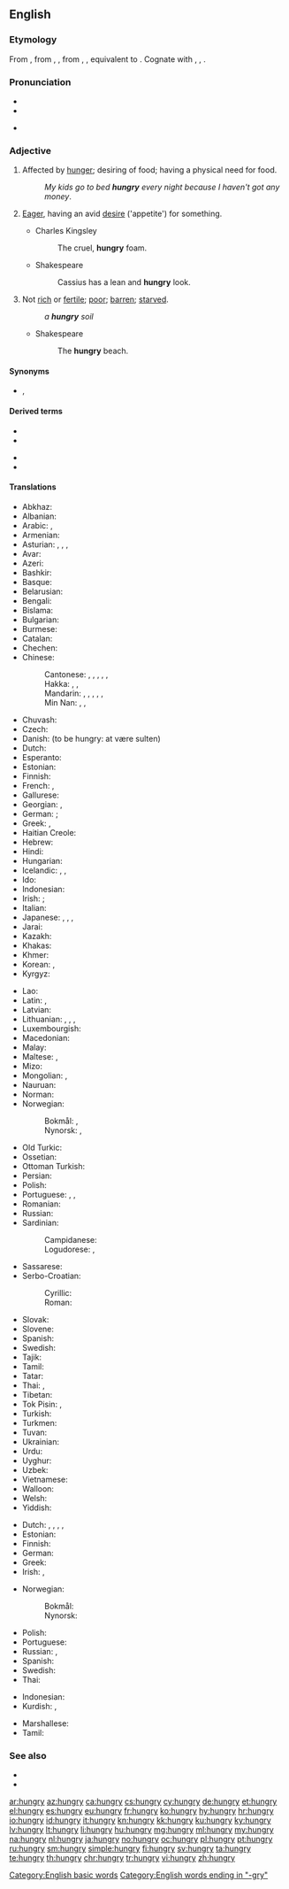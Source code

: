==English==

===Etymology===
From {{etyl|enm|en}} {{m|enm|hungry}}, from {{etyl|ang|en}} {{m|ang|hungriġ}}, {{m|ang|hungreġ||hungry, famishing; meager}}, from {{etyl|gem-pro|en}} {{m|gem-pro|*hungragaz}}, {{m|gem-pro|*hungrugaz||hungry}}, equivalent to {{suffix|hunger|y|lang=en}}. Cognate with {{cog|nl|hongerig||hungry}}, {{cog|de|hungrig||hungry}}, {{cog|sv|hungrig||hungry}}.

===Pronunciation===
* {{IPA|/ˈhʌŋ.ɡɹi/|lang=en}}
* {{audio|en-us-hungry.ogg|Audio (US)|lang=en}}
* {{homophones|lang=en|Hungary}} {{qualifier|in some accents}}

===Adjective===
{{en-adj|er}}

# Affected by [[hunger]]; desiring of food; having a physical need for food.
#: ''My kids go to bed '''hungry''' every night because I haven't got any money''.
# {{lb|en|figuratively}} [[eager|Eager]], having an avid [[desire]] ('appetite') for something.
#* Charles Kingsley
#*: The cruel, '''hungry''' foam.
#* Shakespeare
#*: Cassius has a lean and '''hungry''' look.
# Not [[rich]] or [[fertile]]; [[poor]]; [[barren]]; [[starved]].
#: ''a '''hungry''' soil''
#* Shakespeare
#*: The '''hungry''' beach.

====Synonyms====
* {{sense|affected by hunger|desiring food}} {{l|en|famished}}, {{l|en|peckish}} {{l|en|starving}}

====Derived terms====
{{rel-top|Terms derived from ''hungry''}}
* {{l|en|hungrily}}
* {{l|en|hungriness}}
{{rel-mid}}
* {{l|en|hungry as a hog}}
* {{l|en|stay hungry}}
{{rel-bottom}}

====Translations====
{{trans-top|affected by hunger; desirous of food}}
* Abkhaz: {{t-needed|ab}}
* Albanian: {{t+|sq|uritur|alt=i uritur}}
* Arabic: {{t|ar|جَائِع}}, {{t|ar|جَوْعَان}}
* Armenian: {{t+|hy|սոված|sc=Armn}}
* Asturian: {{t|ast|afamiáu}}, {{t|ast|esfamiáu}}, {{t|ast|famiáu}}, {{t|ast|famientu}}
* Avar: {{t-needed|av}}
* Azeri: {{t+|az|ac}}
* Bashkir: {{t|ba|ас|sc=Cyrl}}
* Basque: {{t|eu|gosebera}}
* Belarusian: {{t|be|гало́дны|sc=Cyrl}}
* Bengali: {{t|bn|ক্ষুধার্ত|tr=kshudhartô|sc=Beng}}
* Bislama: {{t|bi|hanggre}}
* Bulgarian: {{t+|bg|гла́ден}}
* Burmese: {{t+|my|ဆာ|sc=Mymr}}
* Catalan: {{t+|ca|afamat}}
* Chechen: {{t-needed|ce}}
* Chinese:
*: Cantonese: {{t|yue|肚餓|sc=Hani}}, {{t|yue|肚饿|tr=tou5 ngo6|sc=Hani}}, {{t|yue|餓|sc=Hani}}, {{t|yue|饿|tr=ngo6|sc=Hani}}, {{t|yue|飢餓|sc=Hani}}, {{t|yue|饥饿|tr=gei1 ngo6|sc=Hani}}
*: Hakka: {{t|hak|肚枵|tr=tú-yâu|sc=Hani}}, {{t|hak|肚飢|sc=Hani}}, {{t|hak|肚飢|tr=tú-kî|sc=Hani}}
*: Mandarin: {{t+|cmn|飢餓|sc=Hani}}, {{t+|cmn|饥饿|tr=jī'è|sc=Hani}}, {{t+|cmn|餓|sc=Hani}}, {{t+|cmn|饿|tr=è|sc=Hani}}, {{t+|cmn|飢|sc=Hani}}, {{t+|cmn|饥|tr=jī|sc=Hani}}
*: Min Nan: {{t+|nan|飢|sc=Hani}}, {{t|nan|饥|tr=ki|sc=Hani}}, {{t+|nan|枵|tr=iau|sc=Hani}}
* Chuvash: {{t|cv|выҫӑ|sc=Cyrl}}
* Czech: {{t+|cs|hladový|m}}
* Danish: {{t+|da|sulten}} (to be hungry: at være sulten)
* Dutch: {{t+|nl|hongerig}} {{qualifier|see usage notes on that page}}
* Esperanto: {{t|eo|malsata}}
* Estonian: {{t+|et|näljane}}
* Finnish: {{t+|fi|nälkäinen}}
* French: {{t+|fr|affamé}}, {{t+|fr|avoir faim}} {{qualifier|to be hungry}}
* Gallurese: {{t|sdn|famitu}}
* Georgian: {{t|ka|მშიერი|sc=Geor}}, {{t|ka|დამშეული|sc=Geor}}
* German: {{t+|de|hungrig}}; {{t|de|[[Hunger]] [[haben]]}} {{qualifier|to be hungry}}
* Greek: {{t+|el|πεινασμένος|sc=Grek}}, {{t+|el|νηστικός}}
* Haitian Creole: {{t|ht|grangou}}
* Hebrew: {{t+|he|רעב|tr=ra'év|sc=Hebr}}
* Hindi: {{t+|hi|भूखा|sc=Deva}}
* Hungarian: {{t+|hu|éhes}}
* Icelandic: {{t+|is|svangur|m}}, {{t|is|hungraður|m}}, {{t|is|soltinn|m}}
* Ido: {{t+|io|hungroza}}
* Indonesian: {{t+|id|lapar}}
* Irish: {{t|ga|ocrach}}; {{qualifier|attributive}} {{t|ga|[[ocras]] a bheith ort}} {{qualifier|to be hungry}}
* Italian: {{t+|it|affamato}}
* Japanese: {{t|ja|[[空腹]]な|tr=くうふくな, kūfuku na}}, {{t+|ja|飢える|tr=うえた, ueta, かつえた, katsueta|alt=飢えた}}, {{t|ja|[[お腹]]が[[空く|空いて]]いる|tr=おなかがすいている, onaka ga suite iru}}, {{t+|ja|腹が減る|tr=はらがへっている, hara ga hette iru|alt=腹が減っている|sc=Jpan}}
* Jarai: {{t|jra|rơmŏn}}
* Kazakh: {{t+|kk|аш|sc=Cyrl}}
* Khakas: {{t|kjh|ас|sc=Cyrl}}
* Khmer: {{t+|km|ឃ្លាន}}
* Korean: {{t+|ko|배고프다|alt=배고픈|sc=Kore}}, {{t+|ko|굶주리다|alt=굶주린|sc=Kore}}
* Kyrgyz: {{t+|ky|ач|sc=Cyrl}}
{{trans-mid}}
* Lao: {{t|lo|ຫິວ|sc=Laoo}}
* Latin: {{t|la|ēsuriēns}}, {{t|la|iēiūnus}}
* Latvian: {{t|lv|izsalcis}}
* Lithuanian: {{t+|lt|alkanas|m}}, {{t+|lt|alkana|f}}, {{t|lt|išbadėjęs|m}}, {{t|lt|išbadėjusi|f}}
* Luxembourgish: {{t|lb|hongereg}}
* Macedonian: {{t|mk|гладен|sc=Cyrl}}
* Malay: {{t|ms|lapar}}
* Maltese: {{t|mt|bil-ġuħ}}, {{t|mt|jħoss ġuħ}}
* Mizo: {{t|lus|rilṭam}}
* Mongolian: {{t+|mn|өлөн|sc=Cyrl}}, {{t+|mn|өлсгөлөн}}
* Nauruan: {{t+|na|metur}}
* Norman: {{t|nrf|affanmé}}
* Norwegian:
*: Bokmål: {{t+|nb|sulten}}, {{t|nb|hungrig}}
*: Nynorsk: {{t|nn|svolten}}, {{t|nn|hungrig}}
* Old Turkic: {{t|otk|𐰀𐰲|tr=āč}}
* Ossetian: {{t-needed|os}}
* Ottoman Turkish: {{t|ota|آج|tr=ac|sc=ota-Arab}}
* Persian: {{t+|fa|گرسنه|tr=gorosne|sc=fa-Arab}}
* Polish: {{t+|pl|głodny|m}}
* Portuguese: {{t+|pt|faminto}}, {{t|pt|[[com]] [[fome]]}}, {{t+|pt|esfomeado}}
* Romanian: {{t+|ro|flămând}}
* Russian: {{t+|ru|голо́дный}}
* Sardinian:
*: Campidanese: {{t|sc|famìu}}
*: Logudorese: {{t|sc|famìdu}}, {{t|sc|afframicosau}}
* Sassarese: {{t|sdc|famiddu}}
* Serbo-Croatian:
*: Cyrillic: {{t|sh|гладан}}
*: Roman: {{t+|sh|gladan}}
* Slovak: {{t+|sk|hladný}}
* Slovene: {{t+|sl|lačen}}
* Spanish: {{t+|es|hambriento}}
* Swedish: {{t+|sv|hungrig}}
* Tajik: {{t+|tg|гурусна|sc=Cyrl}}
* Tamil: {{t-needed|ta}}
* Tatar: {{t|tt|ач|sc=Cyrl}}
* Thai: {{t+|th|หิว|tr=hĭw|sc=Thai}}, {{t|th|ท้องเลว|tr=tóng leo|sc=Thai}}
* Tibetan: {{t-needed|bo}}
* Tok Pisin: {{t|tpi|hanggre}}, {{t|tpi|hangre}}
* Turkish: {{t+|tr|aç}}
* Turkmen: {{t+|tk|aç}}
* Tuvan: {{t|tyv|аш}}
* Ukrainian: {{t|uk|голо́дний}}
* Urdu: {{t|ur|بھوکا|tr=bhūkā|sc=ur-Arab}}
* Uyghur: {{t|ug|ئاچ|sc=ug-Arab}}
* Uzbek: {{t+|uz|och}}
* Vietnamese: {{t+|vi|đói}}
* Walloon: {{t+|wa|aveur fwin}} {{qualifier|to be hungry}}
* Welsh: {{t+|cy|newynog}}
* Yiddish: {{t|yi|הונגעריק|sc=Hebr}}
{{trans-bottom}}

{{trans-top|eager, having a desire for something}}
* Dutch: {{t+|nl|hongerend}}, {{t+|nl|hongerig}}, {{t+|nl|begerig}}, {{t+|nl|lustend}}, {{t+|nl|snakkend}}
* Estonian: {{t|et|ihkav}}
* Finnish: {{t+|fi|nälkäinen}}
* German: {{t+|de|gierig}}
* Greek: {{t+|el|πεινασμένος|m}}
* Irish: {{t|ga|amplach}}, {{t|ga|amplúil}}
{{trans-mid}}
* Norwegian:
*: Bokmål: {{t|nb|hungrig}}
*: Nynorsk: {{t|nn|hungrig}}
* Polish: {{t+|pl|spragniony|m}}
* Portuguese: {{t+|pt|faminto}}
* Russian: {{t+|ru|а́лчущий}}, {{t+|ru|жа́ждущий}}
* Spanish: {{t+|es|hambriento}}
* Swedish: {{t+|sv|hungrig}}
* Thai: {{t+|th|กระหาย|tr=gràhăai|sc=Thai}}
{{trans-bottom}}

{{checktrans-top}}
* Indonesian: {{t+check|id|lapar}}
* Kurdish: {{t+check|ku|birsî}}, {{t+check|ku|birçî}}
{{trans-mid}}
* Marshallese: {{t-check|mh|kwule}}
* Tamil: {{t-check|ta|tr=pasi}}
{{trans-bottom}}

===See also===
* {{l|en|thirsty}}
* {{l|en|I am hungry}}

[[Category:English basic words]]
[[Category:English words ending in "-gry"]]

[[ar:hungry]]
[[az:hungry]]
[[ca:hungry]]
[[cs:hungry]]
[[cy:hungry]]
[[de:hungry]]
[[et:hungry]]
[[el:hungry]]
[[es:hungry]]
[[eu:hungry]]
[[fr:hungry]]
[[ko:hungry]]
[[hy:hungry]]
[[hr:hungry]]
[[io:hungry]]
[[id:hungry]]
[[it:hungry]]
[[kn:hungry]]
[[kk:hungry]]
[[ku:hungry]]
[[ky:hungry]]
[[lv:hungry]]
[[lt:hungry]]
[[li:hungry]]
[[hu:hungry]]
[[mg:hungry]]
[[ml:hungry]]
[[my:hungry]]
[[na:hungry]]
[[nl:hungry]]
[[ja:hungry]]
[[no:hungry]]
[[oc:hungry]]
[[pl:hungry]]
[[pt:hungry]]
[[ru:hungry]]
[[sm:hungry]]
[[simple:hungry]]
[[fi:hungry]]
[[sv:hungry]]
[[ta:hungry]]
[[te:hungry]]
[[th:hungry]]
[[chr:hungry]]
[[tr:hungry]]
[[vi:hungry]]
[[zh:hungry]]
